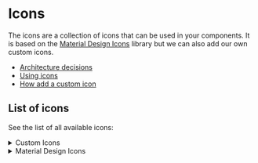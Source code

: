 

<Meta title="Getting Started/Icons" />

# Icons

The icons are a collection of icons that can be used in your components. It is based on the [Material Design Icons](https://materialdesignicons.com/) library but we can also add our own custom icons.

* [Architecture decisions](/docs/docs-architecture-decision-records-adr-0011-why-host-our-own-icon-library-and-why-cdn--docs)
* [Using icons](/docs/components-icon--docs)
* [How add a custom icon](https://github.com/juntossomosmais/atomium/tree/main/packages/icons#adding-a-new-icon)

## List of icons

See the list of all available icons:

<details class="icon-gallery">
  <summary>Custom Icons</summary>

  <p>Some custom icons have the `-colorful` variation because they have specific colors that make up their identity.</p>

  <IconGallery>
    {iconsList?.custom?.map((icon) => (
          <IconItem name={icon}>
            <atom-icon icon={icon}></atom-icon>
          </IconItem>
        ))}
  </IconGallery>
</details>

<details class="icon-gallery">
  <summary>Material Design Icons</summary>

  <IconGallery>
    {iconsList?.mdi?.map((icon) => (
          <IconItem name={icon}>
            <atom-icon icon={icon}></atom-icon>
          </IconItem>
        ))}
  </IconGallery>
</details>
